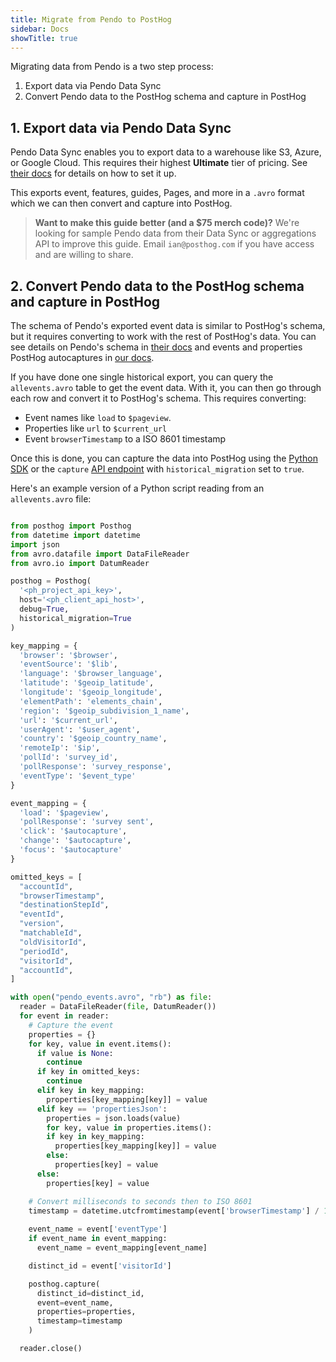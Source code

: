 ```yaml
---
title: Migrate from Pendo to PostHog
sidebar: Docs
showTitle: true
---
```



<MigrationWarning />

Migrating data from Pendo is a two step process:

1. Export data via Pendo Data Sync
2. Convert Pendo data to the PostHog schema and capture in PostHog

## 1. Export data via Pendo Data Sync

Pendo Data Sync enables you to export data to a warehouse like S3, Azure, or Google Cloud. This requires their highest **Ultimate** tier of pricing. See [their docs](https://support.pendo.io/hc/en-us/articles/18214274061595-Overview-of-Pendo-Data-Sync) for details on how to set it up.

This exports event, features, guides, Pages, and more in a `.avro` format which we can then convert and capture into PostHog.

> **Want to make this guide better (and a $75 merch code)?** We're looking for sample Pendo data from their Data Sync or aggregations API to improve this guide. Email `ian@posthog.com` if you have access and are willing to share.

## 2. Convert Pendo data to the PostHog schema and capture in PostHog

The schema of Pendo's exported event data is similar to PostHog's schema, but it requires converting to work with the rest of PostHog's data. You can see details on Pendo's schema in [their docs](https://support.pendo.io/hc/en-us/articles/14121317891355-Data-Sync-schema-definitions) and events and properties PostHog autocaptures in [our docs](/docs/product-analytics/autocapture#autocaptured-events).

If you have done one single historical export, you can query the `allevents.avro` table to get the event data. With it, you can then go through each row and convert it to PostHog's schema. This requires converting:

- Event names like `load` to `$pageview`.
- Properties like `url` to `$current_url`
- Event `browserTimestamp` to a ISO 8601 timestamp

Once this is done, you can capture the data into PostHog using the [Python SDK](/docs/libraries/python#historical-migrations) or the `capture` [API endpoint](/docs/api/capture) with `historical_migration` set to `true`. 

Here's an example version of a Python script reading from an `allevents.avro` file:

```python

from posthog import Posthog
from datetime import datetime
import json
from avro.datafile import DataFileReader
from avro.io import DatumReader

posthog = Posthog(
  '<ph_project_api_key>', 
  host='<ph_client_api_host>',
  debug=True,
  historical_migration=True
)

key_mapping = {
  'browser': '$browser',
  'eventSource': '$lib',
  'language': '$browser_language',
  'latitude': '$geoip_latitude',
  'longitude': '$geoip_longitude',
  'elementPath': 'elements_chain',
  'region': '$geoip_subdivision_1_name',
  'url': '$current_url',
  'userAgent': '$user_agent',
  'country': '$geoip_country_name',
  'remoteIp': '$ip',
  'pollId': 'survey_id',
  'pollResponse': 'survey_response',
  'eventType': '$event_type'
}

event_mapping = {
  'load': '$pageview',
  'pollResponse': 'survey sent',
  'click': '$autocapture',
  'change': '$autocapture',
  'focus': '$autocapture'
}

omitted_keys = [
  "accountId",
  "browserTimestamp",
  "destinationStepId",
  "eventId",
  "version",
  "matchableId",
  "oldVisitorId",
  "periodId",
  "visitorId",
  "accountId",
]

with open("pendo_events.avro", "rb") as file:
  reader = DataFileReader(file, DatumReader())
  for event in reader:
    # Capture the event
    properties = {}
    for key, value in event.items():
      if value is None:
        continue
      if key in omitted_keys:
        continue
      elif key in key_mapping:
        properties[key_mapping[key]] = value
      elif key == 'propertiesJson':
        properties = json.loads(value)
        for key, value in properties.items():
        if key in key_mapping:
          properties[key_mapping[key]] = value
        else:
          properties[key] = value
      else:
        properties[key] = value

    # Convert milliseconds to seconds then to ISO 8601
    timestamp = datetime.utcfromtimestamp(event['browserTimestamp'] / 1000)
    
    event_name = event['eventType']
    if event_name in event_mapping:
      event_name = event_mapping[event_name]

    distinct_id = event['visitorId']

    posthog.capture(
      distinct_id=distinct_id,
      event=event_name,
      properties=properties,
      timestamp=timestamp
    )

  reader.close()
```